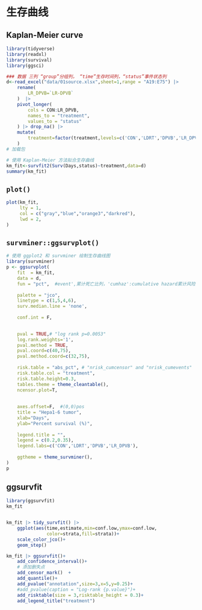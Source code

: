 # 生存曲线

## Kaplan-Meier curve

```r
library(tidyverse)
library(readxl)
library(survival)
library(ggsci)
```


```r
### 数据 三列 “group”分组列， “time”生存时间列，“status”事件状态列
d<-read_excel("data/01source.xlsx",sheet=1,range = "A19:E75") |> 
    rename(
        LR_DPVB=`LR-DPVB`
    )  |> 
    pivot_longer(
        cols = CON:LR_DPVB,
        names_to = "treatment",
        values_to = "status"
    ) |> drop_na() |> 
    mutate(
        treatment=factor(treatment,levels=c('CON','LDRT','DPVB','LR_DPVB'))
    )
# 加载包

# 使用 Kaplan-Meier 方法拟合生存曲线
km_fit<-survfit2(Surv(Days,status)~treatment,data=d)
summary(km_fit)
```

## `plot()`

```r
plot(km_fit,
     lty = 1,
     col = c("gray","blue","orange3","darkred"),
     lwd = 2,
)
```

## `survminer::ggsurvplot()`

```r
# 使用 ggplot2 和 survminer 绘制生存曲线图
library(survminer)
p <- ggsurvplot(
    fit  = km_fit,
    data = d,
    fun = "pct",  #event',累计死亡比列，'cumhaz':cumulative hazard累计风险
    
    palette = "jco",
    linetype = c(1,5,4,6),
    surv.median.line = 'none',
    
    conf.int = F,

    
    pval = TRUE,# "log rank p=0.0053"
    log.rank.weights='1',  
    pval.method = TRUE,
    pval.coord=c(40,75),
    pval.method.coord=c(32,75),
    
    risk.table = "abs_pct", # "nrisk_cumcensor" and "nrisk_cumevents"
    risk.table.col = "treatment",
    risk.table.height=0.3,
    tables.theme = theme_cleantable(),
    ncensor.plot=T,
  
    
    axes.offset=F,  #(0,0)pos
    title = "Hepa1-6 tumor",
    xlab="Days",
    ylab="Percent survival (%)",
    
    legend.title = "",
    legend = c(0.2,0.35),
    legend.labs=c('CON','LDRT','DPVB','LR_DPVB'),
    
    ggtheme = theme_survminer(),
)
p
```

## ggsurvfit

```r
library(ggsurvfit)
km_fit


km_fit |> tidy_survfit() |> 
    ggplot(aes(time,estimate,min=conf.low,ymax=conf.low,
               color=strata,fill=strata))+
    scale_color_jco()+
    geom_step()

km_fit |> ggsurvfit()+
    add_confidence_interval()+
    # 添加删失点
    add_censor_mark()  +
    add_quantile()+
    add_pvalue("annotation",size=3,x=5,y=0.25)+
    #add_pvalue(caption = "Log-rank {p.value}")+
    add_risktable(size = 3,risktable_height = 0.3)+
    add_legend_title("treatment")
```


